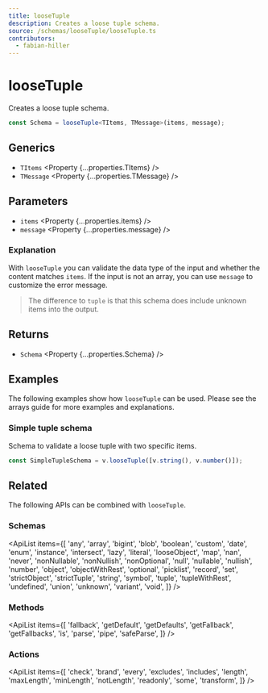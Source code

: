 ```yaml
---
title: looseTuple
description: Creates a loose tuple schema.
source: /schemas/looseTuple/looseTuple.ts
contributors:
  - fabian-hiller
---
```



# looseTuple

Creates a loose tuple schema.

```ts
const Schema = looseTuple<TItems, TMessage>(items, message);
```

## Generics

- `TItems` <Property {...properties.TItems} />
- `TMessage` <Property {...properties.TMessage} />

## Parameters

- `items` <Property {...properties.items} />
- `message` <Property {...properties.message} />

### Explanation

With `looseTuple` you can validate the data type of the input and whether the content matches `items`. If the input is not an array, you can use `message` to customize the error message.

> The difference to <Link href="../tuple/">`tuple`</Link> is that this schema does include unknown items into the output.

## Returns

- `Schema` <Property {...properties.Schema} />

## Examples

The following examples show how `looseTuple` can be used. Please see the <Link href="/guides/arrays/">arrays guide</Link> for more examples and explanations.

### Simple tuple schema

Schema to validate a loose tuple with two specific items.

```ts
const SimpleTupleSchema = v.looseTuple([v.string(), v.number()]);
```

## Related

The following APIs can be combined with `looseTuple`.

### Schemas

<ApiList
  items={[
    'any',
    'array',
    'bigint',
    'blob',
    'boolean',
    'custom',
    'date',
    'enum',
    'instance',
    'intersect',
    'lazy',
    'literal',
    'looseObject',
    'map',
    'nan',
    'never',
    'nonNullable',
    'nonNullish',
    'nonOptional',
    'null',
    'nullable',
    'nullish',
    'number',
    'object',
    'objectWithRest',
    'optional',
    'picklist',
    'record',
    'set',
    'strictObject',
    'strictTuple',
    'string',
    'symbol',
    'tuple',
    'tupleWithRest',
    'undefined',
    'union',
    'unknown',
    'variant',
    'void',
  ]}
/>

### Methods

<ApiList
  items={[
    'fallback',
    'getDefault',
    'getDefaults',
    'getFallback',
    'getFallbacks',
    'is',
    'parse',
    'pipe',
    'safeParse',
  ]}
/>

### Actions

<ApiList
  items={[
    'check',
    'brand',
    'every',
    'excludes',
    'includes',
    'length',
    'maxLength',
    'minLength',
    'notLength',
    'readonly',
    'some',
    'transform',
  ]}
/>
